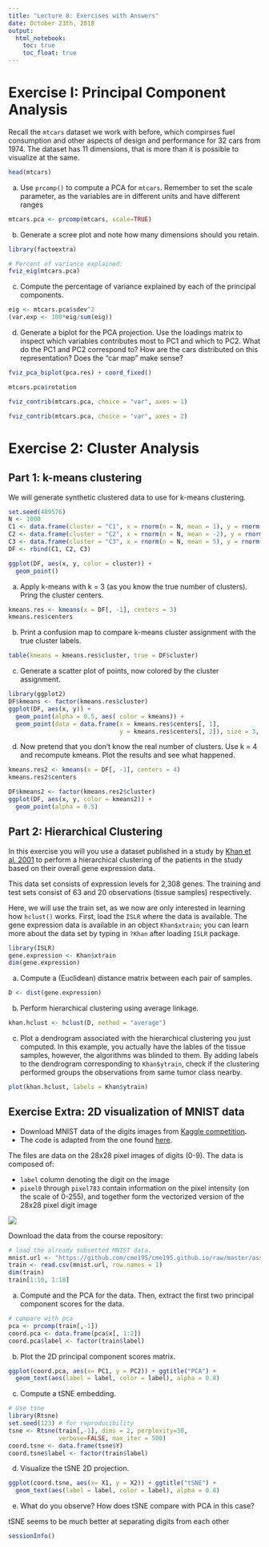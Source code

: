 ```yaml
---
title: "Lecture 8: Exercises with Answers"
date: October 23th, 2018
output: 
  html_notebook:
    toc: true
    toc_float: true
---
```



# Exercise I: Principal Component Analysis

Recall the `mtcars` dataset we work with before, which compirses fuel 
consumption and other aspects of design and performance for 32 cars from 1974.
The dataset has 11 dimensions, that is more than it is possible to visualize at 
the same.

```r
head(mtcars)
```

a. Use `prcomp()` to compute a PCA for `mtcars`. Remember to set the
scale parameter, as the variables are in different units and have different
ranges

```r
mtcars.pca <- prcomp(mtcars, scale=TRUE)
```

b. Generate a scree plot and note how many dimensions should you retain.

```r
library(factoextra)

# Percent of variance explained:
fviz_eig(mtcars.pca) 
```

c. Compute the percentage of variance explained by each of the principal
components.

```r
eig <- mtcars.pca$sdev^2
(var.exp <- 100*eig/sum(eig))
```

d. Generate a biplot for the PCA projection. Use the loadings matrix to inspect
which variables contributes most to PC1 and which to PC2. What do the PC1 and
PC2 correspond to? How are the cars distributed on this representation?
Does the "car map" make sense?

```r
fviz_pca_biplot(pca.res) + coord_fixed() 
```

```r
mtcars.pca$rotation
```

```r
fviz_contrib(mtcars.pca, choice = "var", axes = 1) 
```

```r
fviz_contrib(mtcars.pca, choice = "var", axes = 2) 
```



# Exercise 2: Cluster Analysis

## Part 1: k-means clustering

We will generate synthetic clustered data to use for k-means clustering.
```r
set.seed(489576)
N <- 1000
C1 <- data.frame(cluster = "C1", x = rnorm(n = N, mean = 1), y = rnorm(n = N, mean = 1))
C2 <- data.frame(cluster = "C2", x = rnorm(n = N, mean = -2), y = rnorm(n = N, mean = -5))
C3 <- data.frame(cluster = "C3", x = rnorm(n = N, mean = 5), y = rnorm(n = N, mean = 1))
DF <- rbind(C1, C2, C3)
```

```r
ggplot(DF, aes(x, y, color = cluster)) + 
  geom_point()
```

a. Apply k-means with k = 3 (as you know the true number of clusters).
Pring the cluster centers.

```r
kmeans.res <- kmeans(x = DF[, -1], centers = 3)
kmeans.res$centers
```

b. Print a confusion map to compare k-means cluster assignment with
the true cluster labels.

```r
table(kmeans = kmeans.res$cluster, true = DF$cluster)
```


c. Generate a scatter plot of points, now colored by the cluster assignment.


```r
library(ggplot2)
DF$kmeans <- factor(kmeans.res$cluster)
ggplot(DF, aes(x, y)) + 
  geom_point(alpha = 0.5, aes( color = kmeans)) + 
  geom_point(data = data.frame(x = kmeans.res$centers[, 1], 
                               y = kmeans.res$centers[, 2]), size = 3, aes(x, y), color = "Black")
```

d. Now pretend that you don't know the real number of clusters. Use k = 4
and recompute kmeans. Plot the results and see what happened.

```r
kmeans.res2 <- kmeans(x = DF[, -1], centers = 4)
kmeans.res2$centers
```

```r
DF$kmeans2 <- factor(kmeans.res2$cluster)
ggplot(DF, aes(x, y, color = kmeans2)) + 
  geom_point(alpha = 0.5)
```


## Part 2: Hierarchical Clustering

In this exercise you will you use a dataset published in a study by
[Khan et al. 2001](https://www.nature.com/articles/nm0601_673)
to perform a hierarchical clustering of the patients in the study based
on their overall gene expression data.

This data set consists of expression levels for 2,308 genes.
The training and test sets consist of 63 and 20 observations (tissue samples) 
respectively.

Here, we will use the train set, as we now are only interested in
learning how `hclust()` works. First, load the `ISLR` where the
data is available. The gene expression data is available in an object
`Khan$xtrain`; you can learn more about the data set by typing in `?Khan`
after loading `ISLR` package.

```r
library(ISLR)
gene.expression <- Khan$xtrain
dim(gene.expression)
```

a. Compute a (Euclidean) distance matrix between each pair of samples.

```r
D <- dist(gene.expression)
```

b. Perform hierarchical clustering using average linkage.

```r
khan.hclust <- hclust(D, method = "average")
```

c. Plot a dendrogram associated with the hierarchical clustering you just
computed. In this example, you actually have the lables of the tissue samples,
however, the algorithms was blinded to them. By adding labels to the dendrogram
corresponding to `Khan$ytrain`, check if the clustering performed groups the 
observations from same tumor class nearby. 

```r
plot(khan.hclust, labels = Khan$ytrain)
```


## Exercise Extra: 2D visualization of MNIST data

* Download MNIST data of the digits images from 
[Kaggle competition](https://www.kaggle.com/c/digit-recognizer).
* The code is adapted from the one found [here](https://www.kaggle.com/gospursgo/digit-recognizer/clusters-in-2d-with-tsne-vs-pca/code). 

The files are data on the 28x28 pixel
images of digits (0-9). The data is composed of:

* `label` column denoting the digit on the image
* `pixel0` through `pixel783` contain information on the pixel intensity
(on the scale of 0-255), and together form the vectorized version of 
the 28x28 pixel digit image

![](../lectures/Lecture8-figure//mnistExamples.png)

Download the data from the course repository:

```r
# load the already subsetted MNIST data.
mnist.url <- "https://github.com/cme195/cme195.github.io/raw/master/assets/data/mnist_small.csv"
train <- read.csv(mnist.url, row.names = 1)
dim(train)
train[1:10, 1:10]
```

a. Compute and the PCA for the data. Then, extract the first two principal
component scores for the data.

```r
# compare with pca
pca <- prcomp(train[,-1])
coord.pca <- data.frame(pca$x[, 1:2])
coord.pca$label <- factor(train$label)
```

b. Plot the 2D principal component scores matrix.

```r
ggplot(coord.pca, aes(x= PC1, y = PC2)) + ggtitle("PCA") +
  geom_text(aes(label = label, color = label), alpha = 0.8)
```

c. Compute a tSNE embedding.
```r
# Use tsne
library(Rtsne)
set.seed(123) # for reproducibility
tsne <- Rtsne(train[,-1], dims = 2, perplexity=30, 
              verbose=FALSE, max_iter = 500)
coord.tsne <- data.frame(tsne$Y)
coord.tsne$label <- factor(train$label)
```

d. Visualize the tSNE 2D projection.

```r
ggplot(coord.tsne, aes(x= X1, y = X2)) + ggtitle("tSNE") +
  geom_text(aes(label = label, color = label), alpha = 0.8)
```

e. What do you observe? How does tSNE compare with PCA in this case?

tSNE seems to be much better at separating digits from each other



```r
sessionInfo()
```









